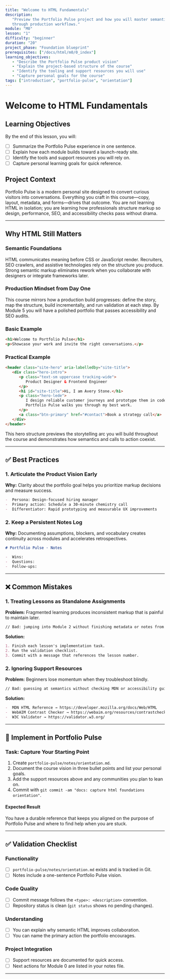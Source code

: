 ```yaml
---
title: "Welcome to HTML Fundamentals"
description:
   "Preview the Portfolio Pulse project and how you will master semantic HTML
   through production workflows."
module: "M0"
lesson: "1"
difficulty: "beginner"
duration: "20"
project_phase: "Foundation blueprint"
prerequisites: ["/docs/html/m0/0_index"]
learning_objectives:
   - "Describe the Portfolio Pulse product vision"
   - "Explain the project-based structure of the course"
   - "Identify the tooling and support resources you will use"
   - "Capture personal goals for the course"
tags: ["introduction", "portfolio-pulse", "orientation"]
---
```


# Welcome to HTML Fundamentals

## Learning Objectives

By the end of this lesson, you will:

-  [ ] Summarize the Portfolio Pulse experience in one sentence.
-  [ ] Explain how each module builds toward a launch-ready site.
-  [ ] Identify the tools and support resources you will rely on.
-  [ ] Capture personal learning goals for quick reference.

## Project Context

Portfolio Pulse is a modern personal site designed to convert curious visitors
into conversations. Everything you craft in this course—copy, layout, metadata,
and forms—drives that outcome. You are not learning HTML in isolation; you are
learning how professionals structure markup so design, performance, SEO, and
accessibility checks pass without drama.

---

## Why HTML Still Matters

### Semantic Foundations

HTML communicates meaning before CSS or JavaScript render. Recruiters, SEO
crawlers, and assistive technologies rely on the structure you produce. Strong
semantic markup eliminates rework when you collaborate with designers or
integrate frameworks later.

### Production Mindset from Day One

This course mirrors how a production build progresses: define the story, map the
structure, build incrementally, and run validation at each step. By Module 5 you
will have a polished portfolio that passes accessibility and SEO audits.

### Basic Example

```html
<h1>Welcome to Portfolio Pulse</h1>
<p>Showcase your work and invite the right conversations.</p>
```

### Practical Example

```html
<header class="site-hero" aria-labelledby="site-title">
   <div class="hero-intro">
      <p class="text-sm uppercase tracking-wide">
         Product Designer & Frontend Engineer
      </p>
      <h1 id="site-title">Hi, I am Avery Stone.</h1>
      <p class="hero-lede">
         I design reliable customer journeys and prototype them in code.
         Portfolio Pulse walks you through my best work.
      </p>
      <a class="btn-primary" href="#contact">Book a strategy call</a>
   </div>
</header>
```

This hero structure previews the storytelling arc you will build throughout the
course and demonstrates how semantics and calls to action coexist.

---

## ✅ Best Practices

### 1. Articulate the Product Vision Early

**Why:** Clarity about the portfolio goal helps you prioritize markup decisions
and measure success.

```md
-  Persona: Design-focused hiring manager
-  Primary action: Schedule a 30-minute chemistry call
-  Differentiator: Rapid prototyping and measurable UX improvements
```

### 2. Keep a Persistent Notes Log

**Why:** Documenting assumptions, blockers, and vocabulary creates continuity
across modules and accelerates retrospectives.

```md
# Portfolio Pulse · Notes

-  Wins:
-  Questions:
-  Follow-ups:
```

---

## ❌ Common Mistakes

### 1. Treating Lessons as Standalone Assignments

**Problem:** Fragmented learning produces inconsistent markup that is painful to
maintain later.

```md
// Bad: jumping into Module 2 without finishing metadata or notes from Module 0.
```

**Solution:**

```md
1. Finish each lesson's implementation task.
2. Run the validation checklist.
3. Commit with a message that references the lesson number.
```

### 2. Ignoring Support Resources

**Problem:** Beginners lose momentum when they troubleshoot blindly.

```md
// Bad: guessing at semantics without checking MDN or accessibility guidance.
```

**Solution:**

```md
-  MDN HTML Reference → https://developer.mozilla.org/docs/Web/HTML
-  WebAIM Contrast Checker → https://webaim.org/resources/contrastchecker/
-  W3C Validator → https://validator.w3.org/
```

---

## 🔨 Implement in Portfolio Pulse

### Task: Capture Your Starting Point

1. Create `portfolio-pulse/notes/orientation.md`.
2. Document the course vision in three bullet points and list your personal
   goals.
3. Add the support resources above and any communities you plan to lean on.
4. Commit with `git commit -am "docs: capture html foundations orientation"`.

#### Expected Result

You have a durable reference that keeps you aligned on the purpose of Portfolio
Pulse and where to find help when you are stuck.

---

## ✅ Validation Checklist

### Functionality

-  [ ] `portfolio-pulse/notes/orientation.md` exists and is tracked in Git.
-  [ ] Notes include a one-sentence Portfolio Pulse vision.

### Code Quality

-  [ ] Commit message follows the `<type>: <description>` convention.
-  [ ] Repository status is clean (`git status` shows no pending changes).

### Understanding

-  [ ] You can explain why semantic HTML improves collaboration.
-  [ ] You can name the primary action the portfolio encourages.

### Project Integration

-  [ ] Support resources are documented for quick access.
-  [ ] Next actions for Module 0 are listed in your notes file.

---
